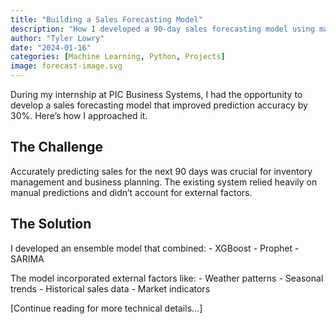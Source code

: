 ```yaml
---
title: "Building a Sales Forecasting Model"
description: "How I developed a 90-day sales forecasting model using machine learning"
author: "Tyler Lowry"
date: "2024-01-16"
categories: [Machine Learning, Python, Projects]
image: forecast-image.svg
---
```


During my internship at PIC Business Systems, I had the opportunity to develop a sales forecasting model that improved prediction accuracy by 30%. Here's how I approached it.

## The Challenge

Accurately predicting sales for the next 90 days was crucial for inventory management and business planning. The existing system relied heavily on manual predictions and didn't account for external factors.

## The Solution

I developed an ensemble model that combined:
- XGBoost
- Prophet
- SARIMA

The model incorporated external factors like:
- Weather patterns
- Seasonal trends
- Historical sales data
- Market indicators

[Continue reading for more technical details...]